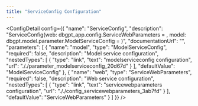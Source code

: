 ```yaml
---
title: "ServiceConfig Configuration"
---
```



<ConfigDetail config={{
  "name": "ServiceConfig",
  "description": "ServiceConfig(web: dbgpt_app.config.ServiceWebParameters = <factory>, model: dbgpt.model.parameter.ModelServiceConfig = <factory>)",
  "documentationUrl": "",
  "parameters": [
    {
      "name": "model",
      "type": "ModelServiceConfig",
      "required": false,
      "description": "Model service configuration",
      "nestedTypes": [
        {
          "type": "link",
          "text": "modelserviceconfig configuration",
          "url": "././parameter_modelserviceconfig_20d67d"
        }
      ],
      "defaultValue": "ModelServiceConfig"
    },
    {
      "name": "web",
      "type": "ServiceWebParameters",
      "required": false,
      "description": "Web service configuration",
      "nestedTypes": [
        {
          "type": "link",
          "text": "servicewebparameters configuration",
          "url": "././config_servicewebparameters_3ab7fd"
        }
      ],
      "defaultValue": "ServiceWebParameters"
    }
  ]
}} />

